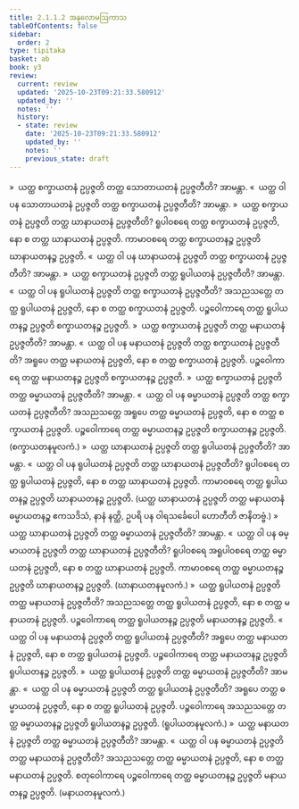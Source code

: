 ```yaml
---
title: 2.1.1.2 အနုလောမဩကာသ
tableOfContents: false
sidebar:
  order: 2
type: tipitaka
basket: ab
book: y3
review:
  current: review
  updated: '2025-10-23T09:21:33.580912'
  updated_by: ''
  notes: ''
  history:
  - state: review
    date: '2025-10-23T09:21:33.580912'
    updated_by: ''
    notes: ''
    previous_state: draft
---
```



<ReviewStatus review={frontmatter.review} showDetails={true} />

<HypothesisAnnotation frontmatter={frontmatter} />

<DynamicBreadcrumb />

<Division number="22" book="y3" e="ch" v="33" p="84">

<Paragraph number="372" book="y3">
»  ယတ္ထ စက္ခာယတနံ ဥပ္ပဇ္ဇတိ တတ္ထ သောတာယတနံ ဥပ္ပဇ္ဇတီတိ? အာမန္တာ.
</Paragraph>

<Paragraph number="373" book="y3">
«  ယတ္ထ ဝါ ပန သောတာယတနံ ဥပ္ပဇ္ဇတိ တတ္ထ စက္ခာယတနံ ဥပ္ပဇ္ဇတီတိ? အာမန္တာ.
</Paragraph>

<Paragraph number="374" book="y3">
»  ယတ္ထ စက္ခာယတနံ ဥပ္ပဇ္ဇတိ တတ္ထ ဃာနာယတနံ ဥပ္ပဇ္ဇတီတိ?
</Paragraph>

<Paragraph number="375" book="y3">
ရူပါဝစရေ တတ္ထ စက္ခာယတနံ ဥပ္ပဇ္ဇတိ, နော စ တတ္ထ ဃာနာယတနံ ဥပ္ပဇ္ဇတိ. ကာမာဝစရေ တတ္ထ စက္ခာယတနဉ္စ ဥပ္ပဇ္ဇတိ ဃာနာယတနဉ္စ ဥပ္ပဇ္ဇတိ.
</Paragraph>

<Paragraph number="376" book="y3">
«  ယတ္ထ ဝါ ပန ဃာနာယတနံ ဥပ္ပဇ္ဇတိ တတ္ထ စက္ခာယတနံ ဥပ္ပဇ္ဇတီတိ? အာမန္တာ.
</Paragraph>

<Paragraph number="377" book="y3">
»  ယတ္ထ စက္ခာယတနံ ဥပ္ပဇ္ဇတိ တတ္ထ ရူပါယတနံ ဥပ္ပဇ္ဇတီတိ? အာမန္တာ.
</Paragraph>

<Paragraph number="378" book="y3">
«  ယတ္ထ ဝါ ပန ရူပါယတနံ ဥပ္ပဇ္ဇတိ တတ္ထ စက္ခာယတနံ ဥပ္ပဇ္ဇတီတိ?
</Paragraph>

<Paragraph number="379" book="y3">
အသညသတ္တေ တတ္ထ ရူပါယတနံ ဥပ္ပဇ္ဇတိ, နော စ တတ္ထ စက္ခာယတနံ ဥပ္ပဇ္ဇတိ. ပဉ္စဝေါကာရေ တတ္ထ ရူပါယတနဉ္စ ဥပ္ပဇ္ဇတိ စက္ခာယတနဉ္စ ဥပ္ပဇ္ဇတိ.
</Paragraph>

<Paragraph number="380" book="y3">
»  ယတ္ထ စက္ခာယတနံ ဥပ္ပဇ္ဇတိ တတ္ထ မနာယတနံ ဥပ္ပဇ္ဇတီတိ? အာမန္တာ.
</Paragraph>

<Paragraph number="381" book="y3">
«  ယတ္ထ ဝါ ပန မနာယတနံ ဥပ္ပဇ္ဇတိ တတ္ထ စက္ခာယတနံ ဥပ္ပဇ္ဇတီတိ?
</Paragraph>

<Paragraph number="382" book="y3">
အရူပေ တတ္ထ မနာယတနံ ဥပ္ပဇ္ဇတိ, နော စ တတ္ထ စက္ခာယတနံ ဥပ္ပဇ္ဇတိ. ပဉ္စဝေါကာရေ တတ္ထ မနာယတနဉ္စ ဥပ္ပဇ္ဇတိ စက္ခာယတနဉ္စ ဥပ္ပဇ္ဇတိ.
</Paragraph>

<Paragraph number="383" book="y3">
»  ယတ္ထ စက္ခာယတနံ ဥပ္ပဇ္ဇတိ တတ္ထ ဓမ္မာယတနံ ဥပ္ပဇ္ဇတီတိ? အာမန္တာ.
</Paragraph>

<Paragraph number="384" book="y3">
«  ယတ္ထ ဝါ ပန ဓမ္မာယတနံ ဥပ္ပဇ္ဇတိ တတ္ထ စက္ခာယတနံ ဥပ္ပဇ္ဇတီတိ?
</Paragraph>

<Paragraph number="385" book="y3">
အသညသတ္တေ အရူပေ တတ္ထ ဓမ္မာယတနံ ဥပ္ပဇ္ဇတိ, နော စ တတ္ထ စက္ခာယတနံ ဥပ္ပဇ္ဇတိ. ပဉ္စဝေါကာရေ တတ္ထ ဓမ္မာယတနဉ္စ ဥပ္ပဇ္ဇတိ စက္ခာယတနဉ္စ ဥပ္ပဇ္ဇတိ. (စက္ခာယတနမူလကံ.)
</Paragraph>

</Division>
<Division number="23" book="y3" e="ch" v="33" p="84">

<Paragraph number="386" book="y3">
»  ယတ္ထ ဃာနာယတနံ ဥပ္ပဇ္ဇတိ တတ္ထ ရူပါယတနံ ဥပ္ပဇ္ဇတီတိ? အာမန္တာ.
</Paragraph>

<Paragraph number="387" book="y3">
«  ယတ္ထ ဝါ ပန ရူပါယတနံ ဥပ္ပဇ္ဇတိ တတ္ထ ဃာနာယတနံ ဥပ္ပဇ္ဇတီတိ?
</Paragraph>

<Paragraph number="388" book="y3">
ရူပါဝစရေ တတ္ထ ရူပါယတနံ ဥပ္ပဇ္ဇတိ, နော စ တတ္ထ ဃာနာယတနံ ဥပ္ပဇ္ဇတိ. ကာမာဝစရေ တတ္ထ ရူပါယတနဉ္စ ဥပ္ပဇ္ဇတိ ဃာနာယတနဉ္စ ဥပ္ပဇ္ဇတိ.
</Paragraph>

<Paragraph number="389" book="y3">
(ယတ္ထ ဃာနာယတနံ ဥပ္ပဇ္ဇတိ တတ္ထ မနာယတနံ ဓမ္မာယတနဉ္စ ဧကသဒိသံ, နာနံ နတ္ထိ, ဥပရိ ပန ဝါရသင်္ခေပေါ ဟောတီတိ ဇာနိတဗ္ဗံ.)
</Paragraph>

<Paragraph number="390" book="y3">
»  ယတ္ထ ဃာနာယတနံ ဥပ္ပဇ္ဇတိ တတ္ထ ဓမ္မာယတနံ ဥပ္ပဇ္ဇတီတိ? အာမန္တာ.
</Paragraph>

<Paragraph number="391" book="y3">
«  ယတ္ထ ဝါ ပန ဓမ္မာယတနံ ဥပ္ပဇ္ဇတိ တတ္ထ ဃာနာယတနံ ဥပ္ပဇ္ဇတီတိ?
</Paragraph>

<Paragraph number="392" book="y3">
ရူပါဝစရေ အရူပါဝစရေ တတ္ထ ဓမ္မာယတနံ ဥပ္ပဇ္ဇတိ, နော စ တတ္ထ ဃာနာယတနံ ဥပ္ပဇ္ဇတိ. ကာမာဝစရေ တတ္ထ ဓမ္မာယတနဉ္စ ဥပ္ပဇ္ဇတိ ဃာနာယတနဉ္စ ဥပ္ပဇ္ဇတိ. (ဃာနာယတနမူလကံ.)
</Paragraph>

</Division>
<Division number="24" book="y3" e="ch" v="33" p="85">

<Paragraph number="393" book="y3">
»  ယတ္ထ ရူပါယတနံ ဥပ္ပဇ္ဇတိ တတ္ထ မနာယတနံ ဥပ္ပဇ္ဇတီတိ?
</Paragraph>

<Paragraph number="394" book="y3">
အသညသတ္တေ တတ္ထ ရူပါယတနံ ဥပ္ပဇ္ဇတိ, နော စ တတ္ထ မနာယတနံ ဥပ္ပဇ္ဇတိ. ပဉ္စဝေါကာရေ တတ္ထ ရူပါယတနဉ္စ ဥပ္ပဇ္ဇတိ မနာယတနဉ္စ ဥပ္ပဇ္ဇတိ.
</Paragraph>

<Paragraph number="395" book="y3">
«  ယတ္ထ ဝါ ပန မနာယတနံ ဥပ္ပဇ္ဇတိ တတ္ထ ရူပါယတနံ ဥပ္ပဇ္ဇတီတိ?
</Paragraph>

<Paragraph number="396" book="y3">
အရူပေ တတ္ထ မနာယတနံ ဥပ္ပဇ္ဇတိ, နော စ တတ္ထ ရူပါယတနံ ဥပ္ပဇ္ဇတိ. ပဉ္စဝေါကာရေ တတ္ထ မနာယတနဉ္စ ဥပ္ပဇ္ဇတိ ရူပါယတနဉ္စ ဥပ္ပဇ္ဇတိ.
</Paragraph>

<Paragraph number="397" book="y3">
»  ယတ္ထ ရူပါယတနံ ဥပ္ပဇ္ဇတိ တတ္ထ ဓမ္မာယတနံ ဥပ္ပဇ္ဇတီတိ? အာမန္တာ.
</Paragraph>

<Paragraph number="398" book="y3">
«  ယတ္ထ ဝါ ပန ဓမ္မာယတနံ ဥပ္ပဇ္ဇတိ တတ္ထ ရူပါယတနံ ဥပ္ပဇ္ဇတီတိ?
</Paragraph>

<Paragraph number="399" book="y3">
အရူပေ တတ္ထ ဓမ္မာယတနံ ဥပ္ပဇ္ဇတိ, နော စ တတ္ထ ရူပါယတနံ ဥပ္ပဇ္ဇတိ. ပဉ္စဝေါကာရေ အသညသတ္တေ တတ္ထ ဓမ္မာယတနဉ္စ ဥပ္ပဇ္ဇတိ ရူပါယတနဉ္စ ဥပ္ပဇ္ဇတိ. (ရူပါယတနမူလကံ.)
</Paragraph>

</Division>
<Division number="25" book="y3" e="ch" v="33" p="85">

<Paragraph number="400" book="y3">
»  ယတ္ထ မနာယတနံ ဥပ္ပဇ္ဇတိ တတ္ထ ဓမ္မာယတနံ ဥပ္ပဇ္ဇတီတိ? အာမန္တာ.
</Paragraph>

<Paragraph number="401" book="y3">
«  ယတ္ထ ဝါ ပန ဓမ္မာယတနံ ဥပ္ပဇ္ဇတိ တတ္ထ မနာယတနံ ဥပ္ပဇ္ဇတီတိ?
</Paragraph>

<Paragraph number="402" book="y3">
အသညသတ္တေ တတ္ထ ဓမ္မာယတနံ ဥပ္ပဇ္ဇတိ, နော စ တတ္ထ မနာယတနံ ဥပ္ပဇ္ဇတိ. စတုဝေါကာရေ ပဉ္စဝေါကာရေ တတ္ထ ဓမ္မာယတနဉ္စ ဥပ္ပဇ္ဇတိ မနာယတနဉ္စ ဥပ္ပဇ္ဇတိ. (မနာယတနမူလကံ.)
</Paragraph>
</Division>